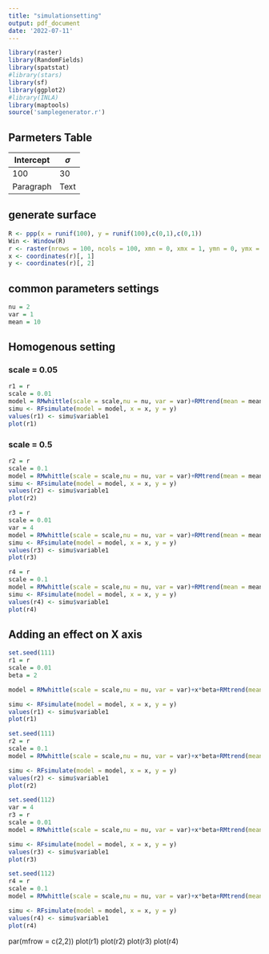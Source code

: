 ```yaml
---
title: "simulationsetting"
output: pdf_document
date: '2022-07-11'
---
```


```r
library(raster)
library(RandomFields)
library(spatstat)
#library(stars)
library(sf)
library(ggplot2)
#library(INLA)
library(maptools)
source('samplegenerator.r')

```

## Parmeters Table 

| Intercept | $\sigma$ | $\nu$ | 
| ---- | ----- |
| 100  | 30    |
| Paragraph   | Text        |
## generate surface

```r
R <- ppp(x = runif(100), y = runif(100),c(0,1),c(0,1))
Win <- Window(R)
r <- raster(nrows = 100, ncols = 100, xmn = 0, xmx = 1, ymn = 0, ymx = 1)
x <- coordinates(r)[, 1]
y <- coordinates(r)[, 2]
```
## common parameters settings
```r
nu = 2
var = 1
mean = 10
```
## Homogenous setting 
### scale = 0.05

```r
r1 = r
scale = 0.01
model = RMwhittle(scale = scale,nu = nu, var = var)+RMtrend(mean = mean)
simu <- RFsimulate(model = model, x = x, y = y)
values(r1) <- simu$variable1
plot(r1)
```

### scale = 0.5
```r
r2 = r
scale = 0.1
model = RMwhittle(scale = scale,nu = nu, var = var)+RMtrend(mean = mean)
simu <- RFsimulate(model = model, x = x, y = y)
values(r2) <- simu$variable1
plot(r2)
```
```r
r3 = r
scale = 0.01
var = 4
model = RMwhittle(scale = scale,nu = nu, var = var)+RMtrend(mean = mean)
simu <- RFsimulate(model = model, x = x, y = y)
values(r3) <- simu$variable1
plot(r3)
```
```r
r4 = r
scale = 0.1
model = RMwhittle(scale = scale,nu = nu, var = var)+RMtrend(mean = mean)
simu <- RFsimulate(model = model, x = x, y = y)
values(r4) <- simu$variable1
plot(r4)
```
## Adding an effect on X axis
```r
set.seed(111)
r1 = r
scale = 0.01
beta = 2

model = RMwhittle(scale = scale,nu = nu, var = var)+x*beta+RMtrend(mean = mean)

simu <- RFsimulate(model = model, x = x, y = y)
values(r1) <- simu$variable1 
plot(r1)
```

```r
set.seed(111)
r2 = r
scale = 0.1
model = RMwhittle(scale = scale,nu = nu, var = var)+x*beta+RMtrend(mean = mean)

simu <- RFsimulate(model = model, x = x, y = y)
values(r2) <- simu$variable1 
plot(r2)
```

```r
set.seed(112)
var = 4
r3 = r
scale = 0.01
model = RMwhittle(scale = scale,nu = nu, var = var)+x*beta+RMtrend(mean = mean)

simu <- RFsimulate(model = model, x = x, y = y)
values(r3) <- simu$variable1 
plot(r3)
```

```r
set.seed(112)
r4 = r
scale = 0.1
model = RMwhittle(scale = scale,nu = nu, var = var)+x*beta+RMtrend(mean = mean)

simu <- RFsimulate(model = model, x = x, y = y)
values(r4) <- simu$variable1 
plot(r4)
```
par(mfrow = c(2,2))
plot(r1)
plot(r2)
plot(r3)
plot(r4)
